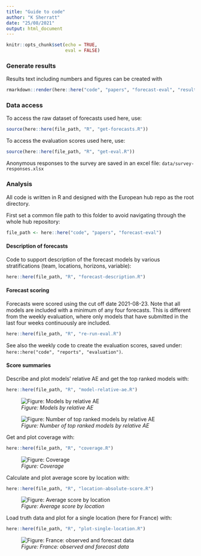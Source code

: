 ```yaml
---
title: "Guide to code"
author: "K Sherratt"
date: "25/08/2021"
output: html_document
---
```


```r
knitr::opts_chunk$set(echo = TRUE,
                      eval = FALSE)
```
### Generate results
Results text including numbers and figures can be created with
```r
rmarkdown::render(here::here("code", "papers", "forecast-eval", "results.Rmd"))
```

### Data access

To access the raw dataset of forecasts used here, use:
```r
source(here::here(file_path, "R", "get-forecasts.R"))
```

To access the evaluation scores used here, use:
```r
source(here::here(file_path, "R", "get-eval.R"))
```
Anonymous responses to the survey are saved in an excel file: `data/survey-responses.xlsx`

### Analysis

All code is written in R and designed with the European hub repo as the root directory.

First set a common file path to this folder to avoid navigating through the whole hub repository:
```r
file_path <- here::here("code", "papers", "forecast-eval")
```

#### Description of forecasts
Code to support description of the forecast models by various stratifications (team, locations, horizons, variable):

```r
here::here(file_path, "R", "forecast-description.R")
```

#### Forecast scoring

Forecasts were scored using the cut off date 2021-08-23. Note that all models are included with a minimum of any four forecasts. This is different from the weekly evaluation, where only models that have submitted in the last four weeks continuously are included. 
```r
here::here(file_path, "R", "re-run-eval.R")
```

See also the weekly code to create the evaluation scores, saved under: `here::here("code", "reports", "evaluation")`. 

#### Score summaries

Describe and plot models' relative AE and get the top ranked models with:
```r
here::here(file_path, "R", "model-relative-ae.R")
```
![_Figure: Models by relative AE_](`r dir(here::here(file_path, "figures"), pattern = "-model-relative-ae.png", full.names = TRUE)[1]`)

![_Figure: Number of top ranked models by relative AE_](`r dir(here::here(file_path, "figures"), pattern = "-top-models.png", full.names = TRUE)[1]`)


Get and plot coverage with:
```r
here::here(file_path, "R", "coverage.R")
```
![_Figure: Coverage_](`r dir(here::here(file_path, "figures"), pattern = "coverage.png", full.names = TRUE)`)


Calculate and plot average score by location with:
```r
here::here(file_path, "R", "location-absolute-score.R")
```
![_Figure: Average score by location_](`r dir(here::here(file_path, "figures"), pattern = "location-absolute-score.png", full.names = TRUE)`)


Load truth data and plot for a single location (here for France) with:

```r
here::here(file_path, "R", "plot-single-location.R")
```
![_Figure: France: observed and forecast data_](`r dir(here::here(file_path, "figures"), pattern = "forecast-v-true", full.names = TRUE)`)

